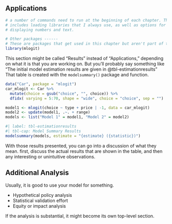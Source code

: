 ## Applications

```r
# a number of commands need to run at the beginning of each chapter. This
# includes loading libraries that I always use, as well as options for 
# displaying numbers and text.
```

```r
# Other packages ------
# These are packages that get used in this chapter but aren't part of the default set.
library(mlogit)
```

This section might be called "Results" instead of "Applications," depending on what it is that you are working on. But you'll probably say something like "The initial model estimation results are given in @tbl-estimationresults" That table is created with the `modelsummary()` package and function.

```r
data("Car", package = "mlogit")
car_mlogit <- Car %>%
  mutate(choice = gsub("choice", "", choice)) %>%
  dfidx( varying = 5:70, shape = "wide", choice = "choice", sep = "")
```

```r
model1 <- mlogit(choice ~ type + price | -1, data = car_mlogit)
model2 <- update(model1, .~. + range)
models <- list("Model 1" = model1, "Model 2" = model2)
```

```r
#| label: tbl-estimationresults
#| tbl-cap: Model Summary Results
modelsummary(models, estimate = "{estimate} ({statistic})")
```

With those results presented, you can go into a discussion of what they mean. first, discuss the actual results that are shown in the table, and then any interesting or unintuitive observations.

## Additional Analysis

Usually, it is good to use your model for something.

-   Hypothetical policy analysis
-   Statistical validation effort
-   Equity or impact analysis

If the analysis is substantial, it might become its own top-level section.
